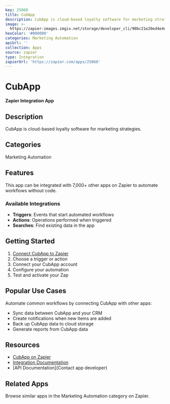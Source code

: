 ```yaml
---
key: 25868
title: CubApp
description: CubApp is cloud-based loyalty software for marketing strategies.
image: >-
  https://zapier-images.imgix.net/storage/developer_cli/90bc21e20ed4e4e5e86aafc9b6c3adf9_2.png?auto=format%2Ccompress&ixlib=python-3.0.0&q=50
hexColor: '#000000'
categories: Marketing Automation
apiUrl: ''
collection: Apps
source: zapier
type: Integration
zapierUrl: 'https://zapier.com/apps/25868'
---
```

# CubApp

**Zapier Integration App**

## Description

CubApp is cloud-based loyalty software for marketing strategies.

## Categories

Marketing Automation

## Features

This app can be integrated with 7,000+ other apps on Zapier to automate workflows without code.

### Available Integrations

- **Triggers**: Events that start automated workflows
- **Actions**: Operations performed when triggered
- **Searches**: Find existing data in the app

## Getting Started

1. [Connect CubApp to Zapier](https://zapier.com/apps/25868)
2. Choose a trigger or action
3. Connect your CubApp account
4. Configure your automation
5. Test and activate your Zap

## Popular Use Cases

Automate common workflows by connecting CubApp with other apps:

- Sync data between CubApp and your CRM
- Create notifications when new items are added
- Back up CubApp data to cloud storage
- Generate reports from CubApp data

## Resources

- [CubApp on Zapier](https://zapier.com/apps/25868)
- [Integration Documentation](https://zapier.com/apps/25868/integrations)
- [API Documentation](Contact app developer)

## Related Apps

Browse similar apps in the Marketing Automation category on Zapier.
